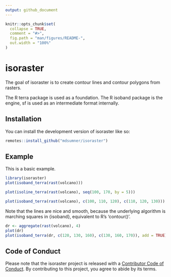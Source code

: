 ```yaml
---
output: github_document
---
```


<!-- README.md is generated from README.Rmd. Please edit that file -->

```r
knitr::opts_chunk$set(
  collapse = TRUE,
  comment = "#>",
  fig.path = "man/figures/README-",
  out.width = "100%"
)
```

# isoraster

<!-- badges: start -->
<!-- badges: end -->

The goal of isoraster is to create contour lines and contour polygons from rasters. 

The R terra package is used as a foundation. The R isoband package is the engine, sf is used as an intermediate format internally. 

## Installation

You can install the development version of isoraster like so:

``` r
remotes::install_github("mdsumner/isoraster")
```

## Example

This is a basic example. 

```r
library(isoraster)
plot(isoband_terra(rast(volcano)))

plot(isoline_terra(rast(volcano), seq(100, 170, by = 5)))

plot(isoband_terra(rast(volcano), c(100, 110, 120), c(110, 120, 130)))

```

Note that the lines are nice and smooth, because the underlying algorithm is marching squares in {isoband}, equivalent to R's 'contour()'. 


```r
dr <- aggregate(rast(volcano), 4)
plot(dr)
plot(isoband_terra(dr, c(120, 130, 160), c(130, 160, 170)), add = TRUE)


```

## Code of Conduct
  
Please note that the isoraster project is released with a [Contributor Code of Conduct](https://contributor-covenant.org/version/2/1/CODE_OF_CONDUCT.html). By contributing to this project, you agree to abide by its terms.
